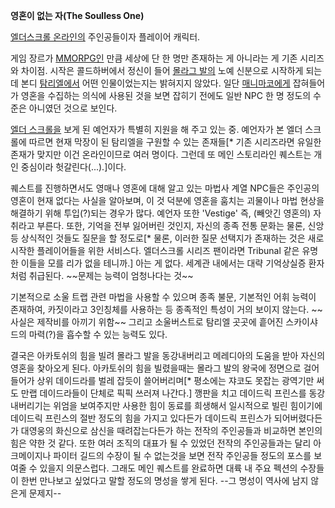 '''영혼이 없는 자(The Soulless One)'''

[[엘더스크롤 온라인]]의 주인공들이자 플레이어 캐릭터. 

게임 장르가 [[MMORPG]]인 만큼 세상에 단 한 명만 존재하는 게 아니라는 게 기존 시리즈와 차이점. 시작은 콜드하버에서 정신이 들어 [[몰라그 발]]의 노예 신분으로 시작하게 되는데 본디 [[탐리엘]]에서 어떤 인물이었는지는 밝혀지지 않았다. 일단 [[매니마코]]에게 잡혀들어가 영혼을 수집하는 의식에 사용된 것을 보면 잡히기 전에도 일반 NPC 한 명 정도의 수준은 아니였던 것으로 보인다. 

[[엘더 스크롤]]을 보게 된 예언자가 특별히 지원을 해 주고 있는 중. 예언자가 본 엘더 스크롤에 따르면 현재 막장이 된 탐리엘을 구원할 수 있는 존재들[* 기존 시리즈라면 유일한 존재가 맞지만 이건 온라인이므로 여러 명이다. 그런데 또 메인 스토리라인 퀘스트는 개인 중심이라 헛갈린다(...).]이다.

퀘스트를 진행하면서도 영매나 영혼에 대해 알고 있는 마법사 계열 NPC들은 주인공의 영혼이 현재 없다는 사실을 알아보며, 이 것 덕분에 영혼을 훔치는 괴물이나 마법 현상을 해결하기 위해 투입(?)되는 경우가 많다. 예언자 또한 'Vestige' 즉, (빼앗긴 영혼의) 자취라고 부른다. 또한, 기억을 전부 잃어버린 것인지, 자신의 종족 전통 문화는 물론, 신앙 등 상식적인 것들도 질문을 할 정도로[* 물론, 이러한 질문 선택지가 존재하는 것은 새로 시작한 플레이어들을 위한 서비스다. 엘더스크롤 시리즈 팬이라면 Tribunal 같은 유명한 이들을 모를 리가 없을 테니까.] 아는 게 없다. 세계관 내에서는 대략 기억상실증 환자처럼 취급된다. ~~문제는 능력이 엄청나다는 것~~

기본적으로 소울 트랩 관련 마법을 사용할 수 있으며 종족 불문, 기본적인 어휘 능력이 존재하여, 카짓이라고 3인칭체를 사용하는 등 종족적인 특성이 거의 보이지 않는다. ~~사실은 제작비를 아끼기 위함~~ 그리고 소울버스트로 탐리엘 곳곳에 흩어진 스카이샤드의 마력(?)을 흡수할 수 있는 능력도 있다. 

결국은 아카토쉬의 힘을 빌려 몰라그 발을 동강내버리고 메레디아의 도움을 받아 자신의 영혼을 찾아오게 된다. 아카토쉬의 힘을 빌렸을때는 몰라그 발의 왕국에 정면으로 걸어들어가 상위 데이드라를 벌레 잡듯이 쓸어버리며[* 평소에는 쟈코도 못잡는 광역기만 써도 만랩 데이드라들이 단체로 픽픽 쓰러져 나간다.] 깽판을 치고 데이드릭 프린스를 동강내버리기는 위엄을 보여주지만 사용한 힘이 동료를 희생해서 일시적으로 빌린 힘이기에 데이드릭 프린스의 절반 정도의 힘을 가지고 있다든가 데이드릭 프린스가 되어버렸다든가 대영웅의 화신으로 삼신을 때려잡는다든가 하는 전작의 주인공들과 비교하면 본인의 힘은 약한 것 같다. 또한 여러 조직의 대표가 될 수 있었던 전작의 주인공들과는 달리 아크메이지나 파이터 길드의 수장이 될 수 없는것을 보면 전작 주인공들 정도의 포스를 보여줄 수 있을지 의문스럽다. 그래도 메인 퀘스트를 완료하면 대륙 내 주요 펙션의 수장들이 한번 만나보고 싶었다고 말할 정도의 명성을 쌓게 된다. --그 명성이 역사에 남지 않은게 문제지--
